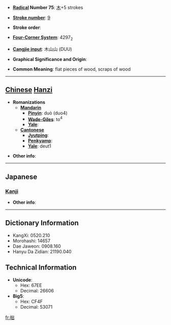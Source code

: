 * '''[[Wiktionary:Chinese radical index| Radical]] Number 75''': [[Wiktionary:Chinese radical index 木|木]]+5 strokes

* '''[[Wiktionary:Chinese total strokes index|Stroke number]]''': [[Wiktionary:Chinese total strokes index 9|9]]

* '''Stroke order''': 

* '''[[Wiktionary:Chinese four corner index|Four-Corner System]]''': 4297<sub>2</sub>

* '''[[Wiktionary:Chinese Cangjie index|Cangjie input]]''': 木山山 (DUU)

* '''Graphical Significance and Origin''': 

* '''Common Meaning''': flat pieces of wood, scraps of wood

----

== [[Chinese]] [[Hanzi]] ==

* '''Romanizations'''
** '''[[Mandarin]]'''
*** '''[[Pinyin]]''': duò (duo4)
*** '''[[Wade-Giles]]''': to<sup>4</sup>
*** '''[[Yale]]''': 
** '''[[Cantonese]]'''
*** '''[[Jyutping]]''':
*** '''[[Penkyamp]]''': 
*** '''[[Yale]]''': deut1

* '''Other info''': 

----

==Japanese==
===[[Kanji]]===
{{kanji|on readings=[[とつ]] (totsu), [[じゅつ]] (jutsu), [[だつ]] (datsu)
|kun readings=[[きりはし]] (kirihashi)
}}

* '''Other info''':  

----

== Dictionary Information ==

* KangXi: 0520.210
* Morohashi: 14657
* Dae Jaweon: 0908.160
* Hanyu Da Zidian: 21190.040

== Technical Information ==

* '''Unicode''':
** Hex: 67EE
** Decimal: 26606
* '''Big5''':
** Hex: CF4F
** Decimal: 53071

[[fr:柮]]